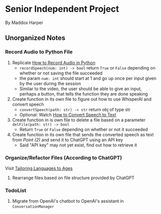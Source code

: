 # Senior Independent Project

By Maddox Harper

## Unorganized Notes

### Record Audio to Python File

1. Replicate [How to Record Audio in Python](https://www.youtube.com/watch?v=wE-122yZaCE)
    - `recordSpeech(num: int) -> bool` return `True` or `False` depending on whether or not saving the file succeeded
    - the param `num: int` should start at 1 and go up once per input given by the user during the session
    - Similar to the video, the user should be able to give an input, perhaps a button, that tells the function they are done speaking
2. Create function in its own file to figure out how to use WhisperAI and convert speech
    - `convertSpeech(path: str) -> str` return obj of type str
    - Optional: Watch [How to Convert Speech to Text](https://www.youtube.com/watch?v=HbY51mVKrcE)
3. Create function in is own file to delete a file based on a parameter `delFile(path: str) -> bool`
    - Return `True` or `False` depending on whether or not it succeeded
4. Create function in its own file that sends the converted speech as text from <em>Point (2)</em> and send it to ChatGPT using an API key
    - Said "API key" may not yet exist, find out how to retrieve it

### Organize/Refactor Files (According to ChatGPT)

Visit [Tailoring Languages to Ages](https://chat.openai.com/share/1a0add86-b0a5-4403-8e06-34d954f3957a)

1. Rearrange files based on file structure provided by ChatGPT

### TodoList

1. Migrate from OpenAI's chatbot to OpenAI's assistant in `ConversationManager`